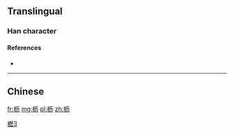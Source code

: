 {{also|櫪|栃}}
==Translingual==
{{Han simplified forms|櫪|栃|枥}}
===Han character===
{{Han char|rn=75|rad=木|as=04|sn=8|four=|canj=DMKS|ids=⿰木历}}

====References====
* {{Han ref|kx=0517.011|hdz=21166.040|uh=67A5|ud=26533}}

[[Category:CJKV characters simplified differently in Japan and China|櫪3]]

----

==Chinese==
{{zh-see|櫪}}

[[fr:枥]]
[[mg:枥]]
[[pl:枥]]
[[zh:枥]]
